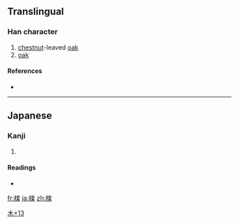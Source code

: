 ==Translingual==

===Han character===
{{Han char|rn=75|rad=木|as=13|sn=17|four=|canj=木戈人木 (DIOD)}}

# [[chestnut]]-leaved [[oak]]
# [[oak]]

====References====
* {{Han ref|kx=0558.091|hdz=21305.021|uh=6AAA|ud=27306}}

----

==Japanese==

===Kanji===
{{ja-kanji|grade=|rs=木13}}

# {{defn|Japanese}}

====Readings====
* {{ja-readings|on=[[れき]] (reki), [[ろう]] (rō), [[やく]] (yaku)|kun=[[くぬぎ]] (kunugi)}}

[[Category:Japanese-only CJKV Characters|木+13]]

[[fr:檪]]
[[ja:檪]]
[[zh:檪]]